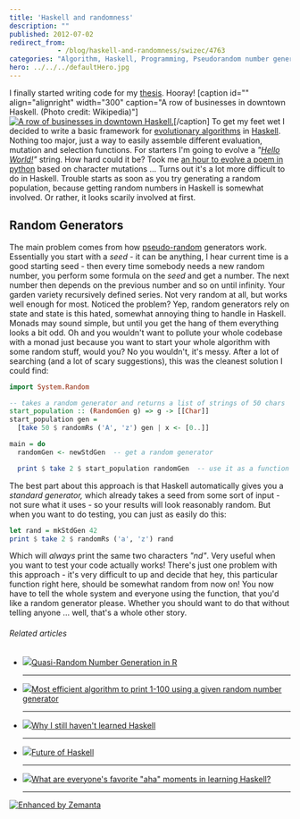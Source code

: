 ```yaml
---
title: 'Haskell and randomness'
description: ""
published: 2012-07-02
redirect_from: 
            - /blog/haskell-and-randomness/swizec/4763
categories: "Algorithm, Haskell, Programming, Pseudorandom number generator, Pseudorandom Numbers, Random number generation, Uncategorized"
hero: ../../../defaultHero.jpg
---
```

I finally started writing code for my [thesis](http://swizec.github.com/Le-Thesis/). Hooray! \[caption id=&quot;&quot; align=&quot;alignright&quot; width=&quot;300&quot; caption=&quot;A row of businesses in downtown Haskell. (Photo credit: Wikipedia)&quot;][![A row of businesses in downtown Haskell.](http://upload.wikimedia.org/wikipedia/en/thumb/8/89/Haskell_wiki.JPG/300px-Haskell_wiki.JPG "A row of businesses in downtown Haskell.")](http://en.wikipedia.org/wiki/File:Haskell_wiki.JPG)\[/caption] To get my feet wet I decided to write a basic framework for [evolutionary algorithms](http://en.wikipedia.org/wiki/Evolutionary_algorithm "Evolutionary algorithm") in [Haskell](http://haskell.org "Haskell (programming language)"). Nothing too major, just a way to easily assemble different evaluation, mutation and selection functions. For starters I&#x27;m going to evolve a _&quot;[Hello World!](http://en.wikipedia.org/wiki/Hello_world_program "Hello world program")&quot;_ string. How hard could it be? Took me [an hour to evolve a poem in python](http://swizec.com/blog/evolving-a-poem-with-an-hour-of-python-hacking/swizec/1505) based on character mutations ... Turns out it&#x27;s a lot more difficult to do in Haskell. Trouble starts as soon as you try generating a random population, because getting random numbers in Haskell is somewhat involved. Or rather, it looks scarily involved at first.

## Random Generators

The main problem comes from how [pseudo-random](http://en.wikipedia.org/wiki/Pseudorandom_number_generator "Pseudorandom number generator") generators work. Essentially you start with a _seed_ - it can be anything, I hear current time is a good starting seed - then every time somebody needs a new random number, you perform some formula on the _seed_ and get a number. The next number then depends on the previous number and so on until infinity. Your garden variety recursively defined series. Not very random at all, but works well enough for most. Noticed the problem? Yep, random generators rely on state and state is this hated, somewhat annoying thing to handle in Haskell. Monads may sound simple, but until you get the hang of them everything looks a bit odd. Oh and you wouldn&#x27;t want to pollute your whole codebase with a monad just because you want to start your whole algorithm with some random stuff, would you? No you wouldn&#x27;t, it&#x27;s messy. After a lot of searching (and a lot of scary suggestions), this was the cleanest solution I could find:

```haskell
import System.Random

-- takes a random generator and returns a list of strings of 50 chars
start_population :: (RandomGen g) => g -> [[Char]]
start_population gen =
  [take 50 $ randomRs ('A', 'z') gen | x <- [0..]]

main = do
  randomGen <- newStdGen  -- get a random generator

  print $ take 2 $ start_population randomGen  -- use it as a function argument
```

The best part about this approach is that Haskell automatically gives you a _standard generator,_ which already takes a seed from some sort of input - not sure what it uses - so your results will look reasonably random. But when you want to do testing, you can just as easily do this:

```haskell
let rand = mkStdGen 42
print $ take 2 $ randomRs ('a', 'z') rand
```

Which will _always_ print the same two characters _&quot;nd&quot;_. Very useful when you want to test your code actually works! There&#x27;s just one problem with this approach - it&#x27;s very difficult to up and decide that hey, this particular function right here, should be somewhat random from now on! You now have to tell the whole system and everyone using the function, that you&#x27;d like a random generator please. Whether you should want to do that without telling anyone ... well, that&#x27;s a whole other story.

###### Related articles

- [![](http://i.zemanta.com/noimg_05_80_80.jpg)](http://www.r-bloggers.com/quasi-random-number-generation-in-r/)[Quasi-Random Number Generation in R](http://www.r-bloggers.com/quasi-random-number-generation-in-r/)

  ***

- [![](http://i.zemanta.com/noimg_10_80_80.jpg)](http://cs.stackexchange.com/questions/2576/most-efficient-algorithm-to-print-1-100-using-a-given-random-number-generator)[Most efficient algorithm to print 1-100 using a given random number generator](http://cs.stackexchange.com/questions/2576/most-efficient-algorithm-to-print-1-100-using-a-given-random-number-generator)

  ***

- [![](http://i.zemanta.com/94978044_80_80.jpg)](http://swizec.com/blog/why-i-still-havent-learned-haskell/swizec/4663)[Why I still haven&#x27;t learned Haskell](http://swizec.com/blog/why-i-still-havent-learned-haskell/swizec/4663)

  ***

- [![](http://i.zemanta.com/noimg_16_80_80.jpg)](http://www.haskell.org/haskellwiki/index.php?title=Future_of_Haskell&diff=46219&oldid=prev)[Future of Haskell](http://www.haskell.org/haskellwiki/index.php?title=Future_of_Haskell&diff=46219&oldid=prev)

  ***

- [![](http://i.zemanta.com/noimg_20_80_80.jpg)](http://www.reddit.com/r/haskell/comments/vi425/what_are_everyones_favorite_aha_moments_in/)[What are everyone&#x27;s favorite &quot;aha&quot; moments in learning Haskell?](http://www.reddit.com/r/haskell/comments/vi425/what_are_everyones_favorite_aha_moments_in/)

  ***

[![Enhanced by Zemanta](http://img.zemanta.com/zemified_e.png?x-id=59e72f89-c756-45f4-96c1-5afa691394af)](http://www.zemanta.com/?px "Enhanced by Zemanta")
